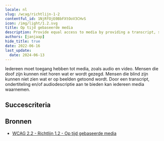 ```yaml
---
locale: nl
slug: /wcag/richtlijn-1-2
contentful_id: 1NjRfOjE0BbFXtOoV3CHvS
icon: /img/light/1.2.svg
title: Op tijd gebaseerde media
description: Provide equal access to media by providing a transcript, subtitles, audio description and/or sign language.
authors: [janjaap]
hide_title: true
date: 2022-06-16
last_update:
  date: 2024-06-13
---
```


<Hero
  title="Op tijd gebaseerde media"
  image="/img/light/1.2.svg"
  alt="WCAG 1.2 icon"
  prefix="Richtlijn 1.2"
/>

Iedereen moet toegang hebben tot media, zoals audio en video. Mensen die doof zijn kunnen niet horen wat er wordt gezegd. Mensen die blind zijn kunnen niet zien wat er op beelden getoond wordt. Door een transcript, ondertiteling en/of audiodescriptie aan te bieden kan iedereen media waarnemen.

## Succescriteria

<LinkList title="Succescriteria" isHighlighted={true}>
  <LinkListItem
    url="/nl/richtlijnen/wcag/succescriterium-1-2-1"
    title="Succescriterium 1.2.1 - Louter-geluid en louter-videobeeld (vooraf opgenomen)"
    label="Louter-geluid en louter-videobeeld (vooraf opgenomen)"
    description="Ensure a transcript is provided when information is only conveyed by audio or images."
    image="/img/light/1.2.1.svg"
    alt="WCAG 1.2.1 icon"
  />
  <LinkListItem
    url="/nl/richtlijnen/wcag/succescriterium-1-2-2"
    title="Succescriterium 1.2.2 - Ondertitels voor doven en slechthorenden (vooraf opgenomen)"
    label="Ondertitels voor doven en slechthorenden (vooraf opgenomen)"
    description="Ensure captions are provided for all videos with sound."
    image="/img/light/1.2.2.svg"
    alt="WCAG 1.2.2 icon"
  />
  <LinkListItem
    url="/nl/richtlijnen/wcag/succescriterium-1-2-3"
    title="Succescriterium 1.2.3 - Audiodescriptie of media-alternatief (vooraf opgenomen)"
    label="Audiodescriptie of media-alternatief (vooraf opgenomen)"
    description="Ensure a transcript or audio description is provided for videos where you can't hear what is displayed."
    image="/img/light/1.2.3.svg"
    alt="WCAG 1.2.3 icon"
  />
  <LinkListItem
    url="/nl/richtlijnen/wcag/succescriterium-1-2-4"
    title="Succescriterium 1.2.4 - Ondertitels voor doven en slechthorenden (live)"
    label="Ondertitels voor doven en slechthorenden (live)"
    description="Ensure real-time captions are available for all live videos with audio."
    image="/img/light/1.2.4.svg"
    alt="WCAG 1.2.4 icon"
  />
  <LinkListItem
    url="/nl/richtlijnen/wcag/succescriterium-1-2-5"
    title="Succescriterium 1.2.5 - Audiodescriptie (vooraf opgenomen)"
    label="Audiodescriptie (vooraf opgenomen)"
    description="Ensure audio description is available when important information is shown which you cannot hear."
    image="/img/light/1.2.5.svg"
    alt="WCAG 1.2.5 icon"
  />
  <LinkListItem
    url="/nl/richtlijnen/wcag/succescriterium-1-2-6"
    title="Succescriterium 1.2.6 - Gebarentaal (vooraf opgenomen)"
    label="Gebarentaal (vooraf opgenomen)"
    description="Sign language interpretation must be provided for all prerecorded audio content in synchronized media."
    image="/img/light/1.2.6.svg"
    alt="WCAG 1.2.6 icon"
  />
  <LinkListItem
    url="/nl/richtlijnen/wcag/succescriterium-1-2-7"
    title="Succescriterium 1.2.7 - Verlengde audiodescriptie (vooraf opgenomen)"
    label="Verlengde audiodescriptie (vooraf opgenomen)"
    description="Where pauses in foreground audio are insufficient to allow audio descriptions to convey the sense of the video, extended audio description must be provided for all prerecorded video content in synchronized media."
    image="/img/light/1.2.7.svg"
    alt="WCAG 1.2.7 icon"
  />
  <LinkListItem
    url="/nl/richtlijnen/wcag/succescriterium-1-2-8"
    title="Succescriterium 1.2.8 - Media-alternatief (vooraf opgenomen)"
    label="Media-alternatief (vooraf opgenomen)"
    description="An alternative for time-based media must be provided for all prerecorded synchronized media and for all prerecorded video-only media."
    image="/img/light/1.2.8.svg"
    alt="WCAG 1.2.8 icon"
  />
  <LinkListItem
    url="/nl/richtlijnen/wcag/succescriterium-1-2-9"
    title="Succescriterium 1.2.9 - Louter-geluid (live)"
    label="Louter-geluid (live)"
    description="An alternative for time-based media that presents equivalent information for live audio-only content must be provided."
    image="/img/light/1.2.9.svg"
    alt="WCAG 1.2.9 icon"
  />
</LinkList>

## Bronnen

- [WCAG 2.2 - Richtlijn 1.2 - Op tijd gebaseerde media](https://www.w3.org/Translations/WCAG22-nl/#op-tijd-gebaseerde-media)
